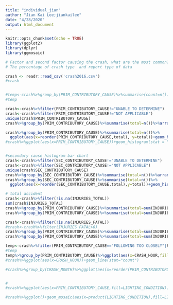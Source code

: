 ```yaml
---
title: "individual_jian"
author: "Jian Kai Lee;jiankailee"
date: "4/28/2020"
output: html_document
---
```


```r
knitr::opts_chunk$set(echo = TRUE)
library(ggplot2)
library(dplyr)
library(ggmosaic)
```

```r
# Factor and second factor causing the crash, what are the most common?
# The percentage of crash type  and report type of data 

crash <- readr::read_csv('crash2016.csv')
#crash


#temp<-crash%>%group_by(PRIM_CONTRIBUTORY_CAUSE)%>%summarise(count=n())
#temp

crash<-crash%>%filter(PRIM_CONTRIBUTORY_CAUSE!="UNABLE TO DETERMINE")
crash<-crash%>%filter(PRIM_CONTRIBUTORY_CAUSE!="NOT APPLICABLE")
unique(crash$PRIM_CONTRIBUTORY_CAUSE)
crash%>%group_by(PRIM_CONTRIBUTORY_CAUSE)%>%summarise(total=n())%>%arrange(desc(total))

crash%>%group_by(PRIM_CONTRIBUTORY_CAUSE)%>%summarise(total=n())%>%
  ggplot(aes(x=reorder(PRIM_CONTRIBUTORY_CAUSE,total), y=total))+geom_histogram(stat = "identity")+coord_flip()+theme(axis.text.y = element_text(size = 10))+xlab("Primary cause")+ylab("Number of Accidents")+ggtitle("Primary Cause of Accidents in 2016")+geom_text(aes(label=total),hjust=-0.01)
#crash%>%ggplot(aes(x=PRIM_CONTRIBUTORY_CAUSE))+geom_histogram(stat = "count")


#secondary cause histogram bar chart
crash<-crash%>%filter(SEC_CONTRIBUTORY_CAUSE!="UNABLE TO DETERMINE")
crash<-crash%>%filter(SEC_CONTRIBUTORY_CAUSE!="NOT APPLICABLE")
unique(crash$SEC_CONTRIBUTORY_CAUSE)
crash%>%group_by(SEC_CONTRIBUTORY_CAUSE)%>%summarise(total=n())%>%arrange(desc(total))
crash%>%group_by(SEC_CONTRIBUTORY_CAUSE)%>%summarise(total=n())%>%
  ggplot(aes(x=reorder(SEC_CONTRIBUTORY_CAUSE,total),y=total))+geom_histogram(stat = "identity")+coord_flip()+theme(axis.text.y = element_text(size = 10))+xlab("Secondary Causes")+ylab("Number of Accidents")+ggtitle("Secondary Causes of Accidents in 2016")+geom_text(aes(label=total),hjust=-0.01)

# total accident 
crash<-crash%>%filter(!is.na(INJURIES_TOTAL))
sum(crash$INJURIES_TOTAL)
crash%>%group_by(PRIM_CONTRIBUTORY_CAUSE)%>%summarise(total=sum(INJURIES_TOTAL))%>%arrange(desc(total))
crash%>%group_by(PRIM_CONTRIBUTORY_CAUSE)%>%summarise(total=sum(INJURIES_TOTAL))%>%ggplot(aes(x=reorder(PRIM_CONTRIBUTORY_CAUSE,total),y=total))+geom_bar(stat="identity")+coord_flip()+theme(axis.text.y = element_text(size = 10))+xlab("Primary Cause")+ylab("Number Injuries")+ggtitle("Total Injuries in Primary Causes 2016")+geom_text(aes(label=total),hjust=-0.05)
```

```r
crash<-crash%>%filter(!is.na(INJURIES_FATAL))
#crash<-crash%>%filter(INJURIES_FATAL>0)
crash%>%group_by(PRIM_CONTRIBUTORY_CAUSE)%>%summarise(total=sum(INJURIES_FATAL))%>%arrange(desc(total))
crash%>%group_by(PRIM_CONTRIBUTORY_CAUSE)%>%summarise(total=sum(INJURIES_FATAL))%>%ggplot(aes(x=reorder(PRIM_CONTRIBUTORY_CAUSE,total),y=total))+geom_bar(stat="identity")+coord_flip()+theme(axis.text.y = element_text(size = 7))+xlab("Primary Cause")+ylab("Number of Injuries")+ggtitle("Total Fatal Injuries in Primary Causes 2016")
```

```r
temp<-crash%>%filter(PRIM_CONTRIBUTORY_CAUSE=="FOLLOWING TOO CLOSELY"|PRIM_CONTRIBUTORY_CAUSE=="FAILING TO YIELD RIGHT-OF-WAY"|PRIM_CONTRIBUTORY_CAUSE=="IMPROPER OVERTAKING/PASSING")
#temp
temp%>%group_by(PRIM_CONTRIBUTORY_CAUSE)%>%ggplot(aes(x=CRASH_HOUR,fill=PRIM_CONTRIBUTORY_CAUSE))+geom_line(stat="count",aes(color=PRIM_CONTRIBUTORY_CAUSE))+xlab("Hours")+ylab("Number of Accidents")+ggtitle("Top 3 Primary Causes of Accidents occured in Hours")+labs(color='Primary Causes')
#crash%>%ggplot(aes(x=CRASH_HOUR))+geom_line(stat="count")

#crash%>%group_by(CRASH_MONTH)%>%ggplot(aes(x=reorder(PRIM_CONTRIBUTORY_CAUSE,INJURIES_TOTAL),y=INJURIES_TOTAL))+geom_bar(stat="identity")+coord_flip()+theme(axis.text.y = element_text(size = 6))+xlab("primary cause")+ylab("Total Injuries")+ggtitle("Total Injuries in each primary cause 2016")


# 
#crash%>%ggplot(aes(x=PRIM_CONTRIBUTORY_CAUSE,fill=LIGHTING_CONDITION))+geom_bar(stat = "count",position = "fill")+coord_flip()+theme(axis.text.y = element_text(size = 6))+theme(legend.position = "top",legend.text = element_text(size = 6),legend.title = element_text(size = 6))+xlab("primary cause")+ylab("ratio of lighting condtion in cause")+ggtitle("The ratio of lighting condition in each primary causes")

#crash%>%ggplot()+geom_mosaic(aes(x=product(LIGHTING_CONDITION),fill=LIGHTING_CONDITION))
```
